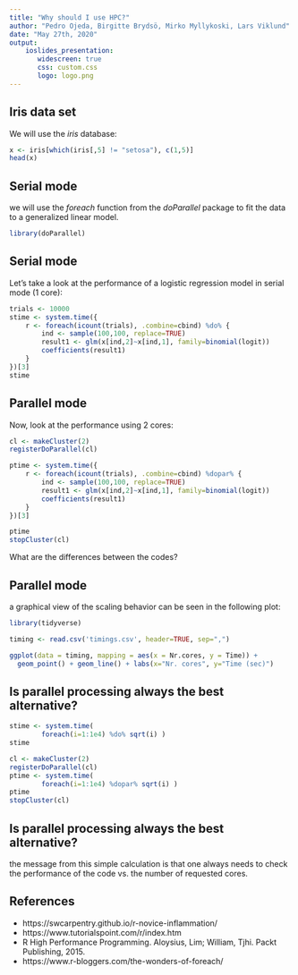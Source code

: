 ```yaml
---
title: "Why should I use HPC?"
author: "Pedro Ojeda, Birgitte Brydsö, Mirko Myllykoski, Lars Viklund"
date: "May 27th, 2020"
output: 
    ioslides_presentation:
       widescreen: true
       css: custom.css
       logo: logo.png
---
```


## Iris data set

We will use the *iris* database:

```r
x <- iris[which(iris[,5] != "setosa"), c(1,5)]
head(x)
```

## Serial mode

we will use the *foreach* function from the *doParallel* package to fit the data to a generalized linear model. 

```r
library(doParallel)
```

## Serial mode

Let's take a look at the performance of a logistic regression model in serial mode (1 core):

```r
trials <- 10000
stime <- system.time({
    r <- foreach(icount(trials), .combine=cbind) %do% {
        ind <- sample(100,100, replace=TRUE)
        result1 <- glm(x[ind,2]~x[ind,1], family=binomial(logit))
        coefficients(result1)
    }
})[3]
stime
```

## Parallel mode

Now, look at the performance using 2 cores:

```r
cl <- makeCluster(2)
registerDoParallel(cl)

ptime <- system.time({
    r <- foreach(icount(trials), .combine=cbind) %dopar% {
        ind <- sample(100,100, replace=TRUE)
        result1 <- glm(x[ind,2]~x[ind,1], family=binomial(logit))
        coefficients(result1)
    }
})[3]

ptime
stopCluster(cl)
```

What are the differences between the codes?

## Parallel mode

a graphical view of the scaling behavior can be seen in the following plot:

```r
library(tidyverse)

timing <- read.csv('timings.csv', header=TRUE, sep=",")

ggplot(data = timing, mapping = aes(x = Nr.cores, y = Time)) +
  geom_point() + geom_line() + labs(x="Nr. cores", y="Time (sec)")
```


## Is parallel processing always the best alternative?

```r
stime <- system.time(
        foreach(i=1:1e4) %do% sqrt(i) )
stime 

cl <- makeCluster(2)
registerDoParallel(cl)
ptime <- system.time( 
        foreach(i=1:1e4) %dopar% sqrt(i) )
ptime 
stopCluster(cl)
```

## Is parallel processing always the best alternative?

the message from this simple calculation is that one always needs to check the performance of the code vs. the number of requested cores.


## References
* https://swcarpentry.github.io/r-novice-inflammation/
* https://www.tutorialspoint.com/r/index.htm
* R High Performance Programming. Aloysius, Lim; William, Tjhi. Packt Publishing, 2015.
* https://www.r-bloggers.com/the-wonders-of-foreach/